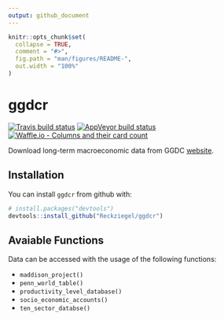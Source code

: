 ```yaml
---
output: github_document
---
```


<!-- README.md is generated from README.Rmd. Please edit that file -->

```r
knitr::opts_chunk$set(
  collapse = TRUE,
  comment = "#>",
  fig.path = "man/figures/README-",
  out.width = "100%"
)
```
# ggdcr

 [![Travis build status](https://travis-ci.org/Reckziegel/ggdcr.svg?branch=master)](https://travis-ci.org/Reckziegel/ggdcr)
 [![AppVeyor build status](https://ci.appveyor.com/api/projects/status/github/Reckziegel/ggdcr?branch=master&svg=true)](https://ci.appveyor.com/project/Reckziegel/ggdcr)
 [![Waffle.io - Columns and their card count](https://badge.waffle.io/Reckziegel/ggdcr.svg?columns=all)](https://waffle.io/Reckziegel/ggdcr)
 
Download long-term macroeconomic data from GGDC [website](https://www.rug.nl/ggdc/).

## Installation

You can install `ggdcr` from github with:

``` r
# install.packages("devtools")
devtools::install_github("Reckziegel/ggdcr")
```

## Avaiable Functions

Data can be accessed with the usage of the following functions:

- `maddison_project()`
- `penn_world_table()`
- `productivity_level_database()`
- `socio_economic_accounts()`
- `ten_sector_databse()`

